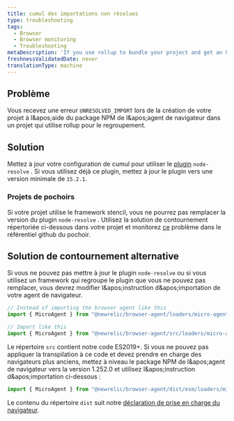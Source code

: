 ```yaml
---
title: cumul des importations non résolues
type: troubleshooting
tags:
  - Browser
  - Browser monitoring
  - Troubleshooting
metaDescription: 'If you use rollup to bundle your project and get an UNRESOLVED_IMPORT error, you may need to update your dependencies.'
freshnessValidatedDate: never
translationType: machine
---
```


## Problème

Vous recevez une erreur `UNRESOLVED_IMPORT` lors de la création de votre projet à l&amp;apos;aide du package NPM de l&amp;apos;agent de navigateur dans un projet qui utilise rollup pour le regroupement.

## Solution

Mettez à jour votre configuration de cumul pour utiliser le [plugin](https://www.npmjs.com/package/@rollup/plugin-node-resolve) `node-resolve` . Si vous utilisez déjà ce plugin, mettez à jour le plugin vers une version minimale de `15.2.1`.

### Projets de pochoirs

Si votre projet utilise le framework stencil, vous ne pourrez pas remplacer la version du plugin `node-resolve` . Utilisez la solution de contournement répertoriée ci-dessous dans votre projet et monitorez [ce](https://github.com/ionic-team/stencil/issues/3605) problème dans le référentiel github du pochoir.

## Solution de contournement alternative

Si vous ne pouvez pas mettre à jour le plugin `node-resolve` ou si vous utilisez un framework qui regroupe le plugin que vous ne pouvez pas remplacer, vous devrez modifier l&amp;apos;instruction d&amp;apos;importation de votre agent de navigateur.

```js
// Instead of importing the browser agent like this
import { MicroAgent } from "@newrelic/browser-agent/loaders/micro-agent";

// Import like this
import { MicroAgent } from "@newrelic/browser-agent/src/loaders/micro-agent";
```

Le répertoire `src` contient notre code ES2019+. Si vous ne pouvez pas appliquer la transpilation à ce code et devez prendre en charge des navigateurs plus anciens, mettez à niveau le package NPM de l&amp;apos;agent de navigateur vers la version 1.252.0 et utilisez l&amp;apos;instruction d&amp;apos;importation ci-dessous :

```js
import { MicroAgent } from "@newrelic/browser-agent/dist/esm/loaders/micro-agent";
```

Le contenu du répertoire `dist` suit notre [déclaration de prise en charge du navigateur](/docs/browser/new-relic-browser/getting-started/compatibility-requirements-browser-monitoring/#browser-types).